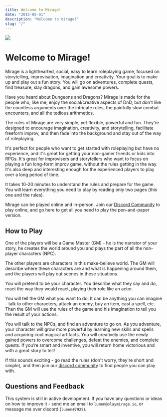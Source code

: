 ```yaml
---
title: Welcome to Mirage!
date: "2015-05-01"
description: "Welcome to mirage!"
slug: "/"
---
```



<img className="header-img" src={valleyImage}/>

# Welcome to Mirage!

Mirage is a lighthearted, social, easy to learn roleplaying game, focused on storytelling, improvisation, imagination and creativity. Your goal is to make up and play out a fun story. You will go on adventures, complete quests, find treasure, slay dragons, and gain awesome powers.

Have you heard about Dungeons and Dragons? Mirage is made for the people who, like me, enjoy the social/creative aspects of DnD, but don't like the countless arguments over the intricate rules, the painfully slow combat encounters, and all the tedious arithmetics.

The rules of Mirage are very simple, yet flexible, powerful and fun. They're designed to encourage imagination, creativity, and storytelling, facilitate freeform improv, and then fade into the background and stay out of the way of roleplaying.

It's perfect for people who want to get started with roleplaying but have no experience, and it's great for getting your non-gamer friends or kids into RPGs. It's great for improvisers and storytellers who want to focus on playing a fun long-form improv game, without the rules getting in the way. It's also deep and interesting enough for the experienced players to play over a long period of time.


It takes 10-20 minutes to understand the rules and prepare for the game. You will learn everything you need to play by reading only two pages (this one and the <Link to="/rules">rules</Link>). 

Mirage can be played online and in-person. Join our [Discord Community](https://discord.gg/gNrJJNMuyD) to play online, and go <Link to="/pen-and-paper">here</Link> to get all you need to play the pen-and-paper version.

## How to Play
One of the players will be a Game Master (GM) - he is the narrator of your story, he creates the world around you and plays the part of all the non-player characters (NPC).

The other players are characters in this make-believe world. The GM will describe where these characters are and what is happening around them, and the players will play out scenes in these situations.

You will pretend to be your character. You describe what they say and do, react the way they would react, playing their role like an actor. 

You will tell the GM what you want to do. It can be anything you can imagine - talk to other characters, attack an enemy, buy an item, cast a spell, etc. Then the GM will use the rules of the game and his imagination to tell you the result of your actions.

You will talk to the NPCs, and find an adventure to go on. As you adventure, your character will grow more powerful by learning new skills and spells and acquiring cool magical artifacts. You will creatively use the newly gained powers to overcome challenges, defeat the enemies, and complete quests. If you’re smart and inventive, you will return home victorious and with a great story to tell!

If this sounds exciting - go read the <Link to="/rules">rules</Link> (don't worry, they're short and simple), and then join our [discord community](https://discord.gg/gNrJJNMuyD) to find people you can play with.

<!-- https://discord.gg/zt4N23d -->

## Questions and Feedback

This system is still in active development. If you have any questions or ideas on how to improve it - send me an email to `lumen@playmirage.io`, or message me over discord (`lumen#7925`).
